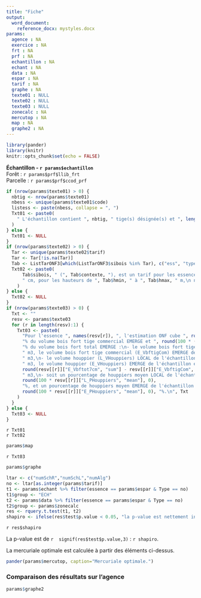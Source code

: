 ```yaml
---
title: "Fiche"
output: 
  word_document:
    reference_docx: mystyles.docx
params:
  agence : NA
  exercice : NA
  frt : NA
  prf : NA
  echantillon : NA
  echant : NA
  data : NA
  espar : NA
  tarif : NA
  graphe : NA
  texte01 : NULL
  texte02 : NULL
  texte03 : NULL
  zonecalc : NA
  mercutop : NA
  map : NA
  graphe2 : NA
---
```


```r
library(pander)
library(knitr)
knitr::opts_chunk$set(echo = FALSE)
```

**Échantillon - `r params$echantillon`**  
Forêt : `r params$prf$llib_frt`  
Parcelle : `r params$prf$ccod_prf`

```r
if (nrow(params$texte01) > 0) {
  nbtig <- nrow(params$texte01)
  nbess <- unique(params$texte01$code)
  listess <- paste(nbess, collapse = ", ")
  Txt01 <- paste0(
    " L'échantillon contient ", nbtig, " tige(s) désignée(s) et ", length(nbess), " essence(s) : ", listess, "."
  )
} else {
  Txt01 <- NULL
}
if (nrow(params$texte02) > 0) {
  Tar <- unique(params$texte02$tarif)
  Tar <- Tar[!is.na(Tar)]
  Tab <- ListTarONF3[which(ListTarONF3$sibois %in% Tar), c("ess", "type_v", "contexte", "defvol", "dmin", "dmax", "hmin", "hmax", "entr1", "entr2", "sibois")]
  Txt02 <- paste0(
      Tab$sibois, " (", Tab$contexte, "), est un tarif pour les essences (", Tab$ess, "), pour les diamètres de ", Tab$dmin, " à ", Tab$dmax,
      " cm, pour les hauteurs de ", Tab$hmin, " à ", Tab$hmax, " m,\n nécessite ", Tab$entr1, " et ", Tab$entr2, " et renvoi un ", Tab$defvol, " (", Tab$type_v, ").\n"
    )
} else {
  Txt02 <- NULL
}
if (nrow(params$texte03) > 0) {
  Txt <- ""
  resv <- params$texte03
  for (r in length(resv):1) {
    Txt03 <- paste0(
      "Pour l'essence ", names(resv[r]), ", l'estimation ONF cube ", round(100 * (resv[[r]]["L_VbftigCom", "sum"] / resv[[r]]["E_VbftigCom", "sum"] - 1), 0),
      "% du volume bois fort tige commercial EMERGE et ", round(100 * (resv[[r]]["L_Vbftot7cm", "sum"] / resv[[r]]["E_Vbftot7cm", "sum"] - 1), 0),
      "% du volume bois fort total EMERGE :\n- le volume bois fort tige commercial (L_VbftigCom) LOCAL de l'échantillon est de ", resv[[r]]["L_VbftigCom", "sum"],
      " m3, le volume bois fort tige commercial (E_VbftigCom) EMERGE de l'échantillon est de ", resv[[r]]["E_VbftigCom", "sum"],
      " m3,\n- le volume houppier (L_VHouppiers) LOCAL de l'échantillon est de ", resv[[r]]["L_VHouppiers", "sum"],
      " m3, le volume houppier (E_VHouppiers) EMERGE de l'échantillon est de ",
      round(resv[[r]]["E_Vbftot7cm", "sum"] - resv[[r]]["E_VbftigCom", "sum"], 2),
      " m3,\n- soit un pourcentage de houppiers moyen LOCAL de l'échantillon (L_PHouppiers) de ",
      round(100 * resv[[r]]["L_PHouppiers", "mean"], 0),
      "%, et un pourcentage de houppiers moyen EMERGE de l'échantillon (E_PHouppiers) de ",
      round(100 * resv[[r]]["E_PHouppiers", "mean"], 0), "%.\n", Txt
    )
  }
} else {
  Txt03 <- NULL
}
```

`r Txt01`  
`r Txt02`  

```r
params$map
```

`r Txt03`  

```r
params$graphe
```

```r
ltar <- c("numSchR","numSchL","numAlg")
no <- ltar[as.integer(params$tarif)]
t1 <- params$echant %>% filter(essence == params$espar & Type == no)
t1$group <- "ECH" 
t2 <- params$data %>% filter(essence == params$espar & Type == no)
t2$group <- params$zonecalc
res <- rquery.t.test(t1, t2)
shapiro <- ifelse(res$test$p.value < 0.05, "la p-value est nettement inférieure au seuil de 5%, on ne peut pas rejeter l'hypothèse d'égalité des numéros de tarif.", "la p-value n'est pas nettement inférieure au seuil de 5%, on peut rejeter l'hypotèse d'égalité des numéros de tarif.")
```

`r res$shapiro`  

La p-value est de `r  signif(res$test$p.value,3)` : `r shapiro`.  

La mercuriale optimale est calculée à partir des éléments ci-dessus.
```r
pander(params$mercutop, caption="Mercuriale optimale.")
```

### Comparaison des résultats sur l'agence
```r
params$graphe2
```
